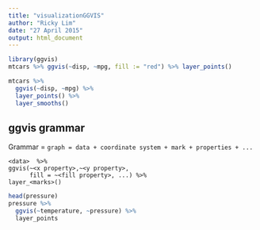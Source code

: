 ```yaml
---
title: "visualizationGGVIS"
author: "Ricky Lim"
date: "27 April 2015"
output: html_document
---
```



```r
library(ggvis)
mtcars %>% ggvis(~disp, ~mpg, fill := "red") %>% layer_points()

mtcars %>% 
  ggvis(~disp, ~mpg) %>% 
  layer_points() %>% 
  layer_smooths()
```


## ggvis grammar

Grammar = `graph = data + coordinate system + mark + properties + ...`

    <data>  %>% 
    ggvis(~<x property>,~<y property>, 
          fill = ~<fill property>, ...) %>% 
    layer_<marks>()

```r
head(pressure)
pressure %>%
  ggvis(~temperature, ~pressure) %>%
  layer_points




```


